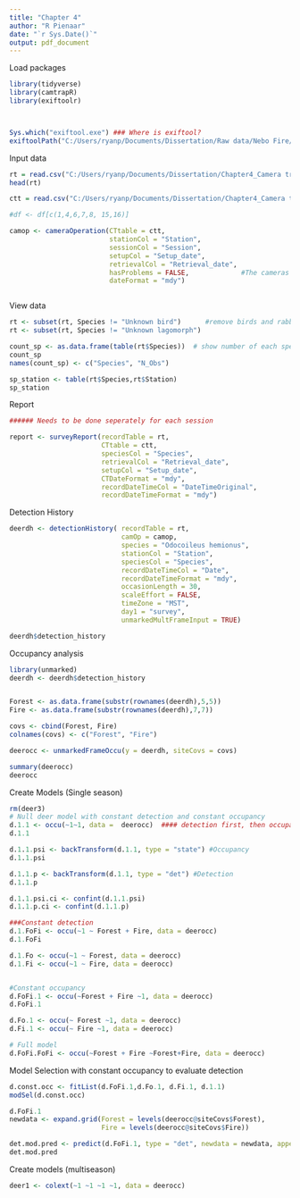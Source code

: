 ```yaml
---
title: "Chapter 4"
author: "R Pienaar"
date: "`r Sys.Date()`"
output: pdf_document
---
```


Load packages

```r


library(tidyverse)
library(camtrapR)
library(exiftoolr)



Sys.which("exiftool.exe") ### Where is exiftool?
exiftoolPath("C:/Users/ryanp/Documents/Dissertation/Raw data/Nebo Fire/Camera Base 1.7/Fixes/EXIFTool/exiftoolgui/exiftool.exe")

```



Input data
```r

rt = read.csv("C:/Users/ryanp/Documents/Dissertation/Chapter4_Camera traps/Camelot Exports/Record Tables/Final_record_table.csv")
head(rt)

ctt = read.csv("C:/Users/ryanp/Documents/Dissertation/Chapter4_Camera traps/Camelot Exports/Record Tables/Final_camtrap_table.csv")

#df <- df[c(1,4,6,7,8, 15,16)]

camop <- cameraOperation(CTtable = ctt,
                         stationCol = "Station",
                         sessionCol = "Session",
                         setupCol = "Setup_date",
                         retrievalCol = "Retrieval_date",
                         hasProblems = FALSE,             #The cameras were out the whole time, we don't know when the problems happened so I'm just keeping it as no problems
                         dateFormat = "mdy")



```


View data

```r

rt <- subset(rt, Species != "Unknown bird")      #remove birds and rabbits
rt <- subset(rt, Species != "Unknown lagomorph")

count_sp <- as.data.frame(table(rt$Species))  # show number of each species
count_sp
names(count_sp) <- c("Species", "N_Obs")

```

```r

sp_station <- table(rt$Species,rt$Station)
sp_station


```

Report

```r

###### Needs to be done seperately for each session

report <- surveyReport(recordTable = rt,
                       CTtable = ctt,
                       speciesCol = "Species",
                       retrievalCol = "Retrieval_date",
                       setupCol = "Setup_date",
                       CTDateFormat = "mdy",
                       recordDateTimeCol = "DateTimeOriginal",
                       recordDateTimeFormat = "mdy")

```

Detection History

```r

deerdh <- detectionHistory( recordTable = rt,
                            camOp = camop,
                            species = "Odocoileus hemionus",
                            stationCol = "Station",
                            speciesCol = "Species",
                            recordDateTimeCol = "Date",
                            recordDateTimeFormat = "mdy",
                            occasionLength = 30,
                            scaleEffort = FALSE,
                            timeZone = "MST",
                            day1 = "survey",
                            unmarkedMultFrameInput = TRUE)

deerdh$detection_history

```

Occupancy analysis

```r

library(unmarked)
deerdh <- deerdh$detection_history


Forest <- as.data.frame(substr(rownames(deerdh),5,5))
Fire <- as.data.frame(substr(rownames(deerdh),7,7))

covs <- cbind(Forest, Fire)
colnames(covs) <- c("Forest", "Fire")

deerocc <- unmarkedFrameOccu(y = deerdh, siteCovs = covs)

summary(deerocc)
deerocc

```

Create Models (Single season)

```r


rm(deer3)
# Null deer model with constant detection and constant occupancy
d.1.1 <- occu(~1~1, data =  deerocc)  #### detection first, then occupancy
d.1.1

d.1.1.psi <- backTransform(d.1.1, type = "state") #Occupancy
d.1.1.psi

d.1.1.p <- backTransform(d.1.1, type = "det") #Detection
d.1.1.p

d.1.1.psi.ci <- confint(d.1.1.psi)
d.1.1.p.ci <- confint(d.1.1.p)

###Constant detection
d.1.FoFi <- occu(~1 ~ Forest + Fire, data = deerocc)
d.1.FoFi

d.1.Fo <- occu(~1 ~ Forest, data = deerocc)
d.1.Fi <- occu(~1 ~ Fire, data = deerocc)


#Constant occupancy
d.FoFi.1 <- occu(~Forest + Fire ~1, data = deerocc)
d.FoFi.1

d.Fo.1 <- occu(~ Forest ~1, data = deerocc)
d.Fi.1 <- occu(~ Fire ~1, data = deerocc)

# Full model
d.FoFi.FoFi <- occu(~Forest + Fire ~Forest+Fire, data = deerocc)

```

Model Selection with constant occupancy to evaluate detection

```r

d.const.occ <- fitList(d.FoFi.1,d.Fo.1, d.Fi.1, d.1.1)
modSel(d.const.occ)

d.FoFi.1
newdata <- expand.grid(Forest = levels(deerocc@siteCovs$Forest), 
                       Fire = levels(deerocc@siteCovs$Fire))

det.mod.pred <- predict(d.FoFi.1, type = "det", newdata = newdata, append = TRUE)
det.mod.pred

```




Create models (multiseason)

```r

deer1 <- colext(~1 ~1 ~1 ~1, data = deerocc)

```


